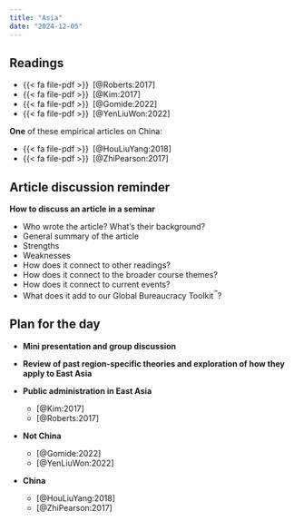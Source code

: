 ```yaml
---
title: "Asia"
date: "2024-12-05"
---
```


## Readings

- {{< fa file-pdf >}}&ensp;[@Roberts:2017]
- {{< fa file-pdf >}}&ensp;[@Kim:2017]
- {{< fa file-pdf >}}&ensp;[@Gomide:2022]
- {{< fa file-pdf >}}&ensp;[@YenLiuWon:2022]

**One** of these empirical articles on China:

- {{< fa file-pdf >}}&ensp;[@HouLiuYang:2018]
- {{< fa file-pdf >}}&ensp;[@ZhiPearson:2017]


::: {.content-hidden}

## Article discussion reminder

**How to discuss an article in a seminar**

- Who wrote the article? What’s their background?
- General summary of the article
- Strengths
- Weaknesses
- How does it connect to other readings?
- How does it connect to the broader course themes?
- How does it connect to current events?
- What does it add to our Global Bureaucracy Toolkit^™^?


## Plan for the day

- **Mini presentation and group discussion**

- **Review of past region-specific theories and exploration of how they apply to East Asia**

- **Public administration in East Asia**

  - [@Kim:2017]
  - [@Roberts:2017]

- **Not China**

  - [@Gomide:2022]
  - [@YenLiuWon:2022]

- **China**

  - [@HouLiuYang:2018]
  - [@ZhiPearson:2017]

:::
